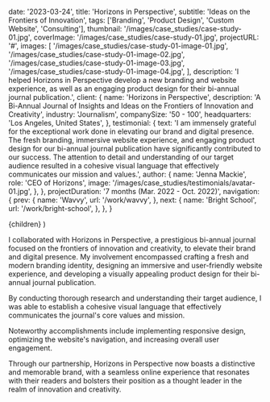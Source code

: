 
  date: '2023-03-24',
  title: 'Horizons in Perspective',
  subtitle: 'Ideas on the Frontiers of Innovation',
  tags: ['Branding', 'Product Design', 'Custom Website', 'Consulting'],
  thumbnail: '/images/case_studies/case-study-01.jpg',
  coverImage: '/images/case_studies/case-study-01.jpg',
  projectURL: '#',
  images: [
    '/images/case_studies/case-study-01-image-01.jpg',
    '/images/case_studies/case-study-01-image-02.jpg',
    '/images/case_studies/case-study-01-image-03.jpg',
    '/images/case_studies/case-study-01-image-04.jpg',
  ],
  description:
    'I helped Horizons in Perspective develop a new branding and website experience, as well as an engaging product design for their bi-annual journal publication.',
  client: {
    name: 'Horizons in Perspective',
    description:
      'A Bi-Annual Journal of Insights and Ideas on the Frontiers of Innovation and Creativity',
    industry: 'Journalism',
    companySize: '50 - 100',
    headquarters: 'Los Angeles, United States',
  },
  testimonial: {
    text: 'I am immensely grateful for the exceptional work done in elevating our brand and digital presence. The fresh branding, immersive website experience, and engaging product design for our bi-annual journal publication have significantly contributed to our success. The attention to detail and understanding of our target audience resulted in a cohesive visual language that effectively communicates our mission and values.',
    author: {
      name: 'Jenna Mackie',
      role: 'CEO of Horizons',
      image: '/images/case_studies/testimonials/avatar-01.jpg',
    },
  },
  projectDuration: '7 months (Mar. 2022 - Oct. 2022)',
  navigation: {
    prev: {
      name: 'Wavvy',
      url: '/work/wavvy',
    },
    next: {
      name: 'Bright School',
      url: '/work/bright-school',
    },
  },
}

  <CaseStudyLayout data={data}>{children}</CaseStudyLayout>
)

I collaborated with Horizons in Perspective, a prestigious bi-annual journal focused on the frontiers of innovation and creativity, to elevate their brand and digital presence. My involvement encompassed crafting a fresh and modern branding identity, designing an immersive and user-friendly website experience, and developing a visually appealing product design for their bi-annual journal publication.

By conducting thorough research and understanding their target audience, I was able to establish a cohesive visual language that effectively communicates the journal's core values and mission.

Noteworthy accomplishments include implementing responsive design, optimizing the website's navigation, and increasing overall user engagement.

Through our partnership, Horizons in Perspective now boasts a distinctive and memorable brand, with a seamless online experience that resonates with their readers and bolsters their position as a thought leader in the realm of innovation and creativity.
